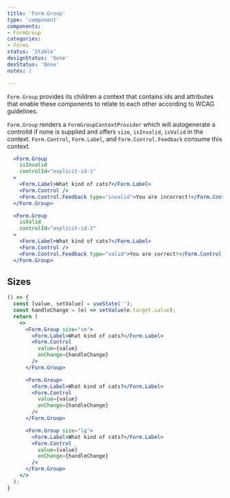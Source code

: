 ```yaml
---
title: 'Form.Group'
type: 'component'
components:
- FormGroup
categories:
- Forms
status: 'Stable'
designStatus: 'Done'
devStatus: 'Done'
notes: |

---
```


`Form.Group` provides its children a context that contains ids and attributes
that enable these components to relate to each other according to WCAG guidelines.

`Form.Group` renders a `FormGroupContextProvider` which will autogenerate a
controlId if none is supplied and offers `size`, `isInvalid`, `isValid` in the
context. `Form.Control`, `Form.Label`, and `Form.Control.Feedback` consume this context.


```jsx live
  <Form.Group
    isInvalid
    controlId="explicit-id-1"
  >
    <Form.Label>What kind of cats?</Form.Label>
    <Form.Control />
    <Form.Control.Feedback type="invalid">You are incorrect!</Form.Control.Feedback>
  </Form.Group>
```

```jsx live
  <Form.Group
    isValid
    controlId="explicit-id-2"
  >
    <Form.Label>What kind of cats?</Form.Label>
    <Form.Control />
    <Form.Control.Feedback type="valid">You are correct!</Form.Control.Feedback>
  </Form.Group>
```

## Sizes

```jsx live
() => {
  const [value, setValue] = useState('');
  const handleChange = (e) => setValue(e.target.value);
  return (
    <>
      <Form.Group size="sm">
        <Form.Label>What kind of cats?</Form.Label>
        <Form.Control
          value={value}
          onChange={handleChange}
        />
      </Form.Group>

      <Form.Group>
        <Form.Label>What kind of cats?</Form.Label>
        <Form.Control
          value={value}
          onChange={handleChange}
        />
      </Form.Group>

      <Form.Group size="lg">
        <Form.Label>What kind of cats?</Form.Label>
        <Form.Control
          value={value}
          onChange={handleChange}
        />
      </Form.Group>
    </>
  );
}
```
